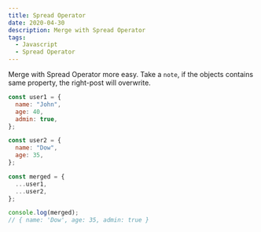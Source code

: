 ```yaml
---
title: Spread Operator
date: 2020-04-30
description: Merge with Spread Operator
tags:
  - Javascript
  - Spread Operator
---
```


Merge with Spread Operator more easy.
Take a `note`, if the objects contains same property, the right-post will overwrite.

```js
const user1 = {
  name: "John",
  age: 40,
  admin: true,
};

const user2 = {
  name: "Dow",
  age: 35,
};

const merged = {
  ...user1,
  ...user2,
};

console.log(merged);
// { name: 'Dow', age: 35, admin: true }
```
